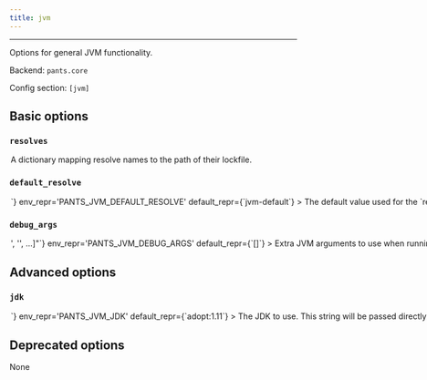 ```yaml
---
title: jvm
---
```



---

Options for general JVM functionality.

Backend: <span className="color--primary">`pants.core`</span>

Config section: <span className="color--primary">`[jvm]`</span>

<span className={styles.options}>

## Basic options

### `resolves`

<Option
  cli_repr={`--jvm-resolves="{'key1': val1, 'key2': val2, ...}"`}
  env_repr="PANTS_JVM_RESOLVES"
  default_repr={`{"jvm-default": "3rdparty/jvm/default.lock"}`}
>
  A dictionary mapping resolve names to the path of their lockfile.
</Option>

### `default_resolve`

<Option
  cli_repr={`--jvm-default-resolve=<str>`}
  env_repr='PANTS_JVM_DEFAULT_RESOLVE'
  default_repr={`jvm-default`}
>
The default value used for the `resolve` and `compatible_resolves` fields.

The name must be defined as a resolve in `[jvm].resolves`.

</Option>

### `debug_args`

<Option
  cli_repr={`--jvm-debug-args="['<str>', '<str>', ...]"`}
  env_repr='PANTS_JVM_DEBUG_ARGS'
  default_repr={`[]`}
>
Extra JVM arguments to use when running tests in debug mode.

For example, if you want to attach a remote debugger, use something like [&#x27;-agentlib:jdwp=transport=dt_socket,server=y,suspend=y,address=5005&#x27;]

</Option>

## Advanced options

### `jdk`

<Option
  cli_repr={`--jvm-jdk=<str>`}
  env_repr='PANTS_JVM_JDK'
  default_repr={`adopt:1.11`}
>
The JDK to use.

This string will be passed directly to Coursier&#x27;s `--jvm` parameter. Run `cs java --available` to see a list of available JVM versions on your platform.

If the string &#x27;system&#x27; is passed, Coursier&#x27;s `--system-jvm` option will be used instead, but note that this can lead to inconsistent behavior since the JVM version will be whatever happens to be found first on the system&#x27;s PATH.

</Option>

## Deprecated options

None

</span>

